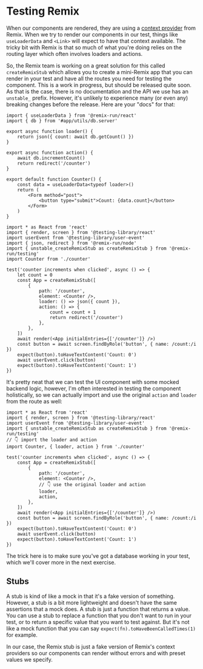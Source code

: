 # Testing Remix

When our components are rendered, they are using a
[context provider](https://react.dev/learn/passing-data-deeply-with-context)
from Remix. When we try to render our components in our test, things like
`useLoaderData` and `<Link>` will expect to have that context available. The
tricky bit with Remix is that so much of what you're doing relies on the routing
layer which often involves loaders and actions.

So, the Remix team is working on a great solution for this called
`createRemixStub` which allows you to create a mini-Remix app that you can
render in your test and have all the routes you need for testing the component.
This is a work in progress, but should be released quite soon. As that is the
case, there is no documentation and the API we use has an `unstable_` prefix.
However, it's unlikely to experience many (or even any) breaking changes before
the release. Here are your "docs" for that:

```tsx filename=app/routes/counter.test.tsx
import { useLoaderData } from '@remix-run/react'
import { db } from '#app/utils/db.server'

export async function loader() {
	return json({ count: await db.getCount() })
}

export async function action() {
	await db.incrementCount()
	return redirect('/counter')
}

export default function Counter() {
	const data = useLoaderData<typeof loader>()
	return (
		<Form method="post">
			<button type="submit">Count: {data.count}</button>
		</Form>
	)
}
```

```tsx filename=app/counter.test.tsx
import * as React from 'react'
import { render, screen } from '@testing-library/react'
import userEvent from '@testing-library/user-event'
import { json, redirect } from '@remix-run/node'
import { unstable_createRemixStub as createRemixStub } from '@remix-run/testing'
import Counter from './counter'

test('counter increments when clicked', async () => {
	let count = 0
	const App = createRemixStub([
		{
			path: '/counter',
			element: <Counter />,
			loader: () => json({ count }),
			action: () => {
				count = count + 1
				return redirect('/counter')
			},
		},
	])
	await render(<App initialEntries={['/counter']} />)
	const button = await screen.findByRole('button', { name: /count:/i })
	expect(button).toHaveTextContent('Count: 0')
	await userEvent.click(button)
	expect(button).toHaveTextContent('Count: 1')
})
```

It's pretty neat that we can test the UI component with some mocked backend
logic, however, I'm often interested in testing the component holistically, so
we can actually import and use the original `action` and `loader` from the route
as well:

```tsx filename=app/counter.test.tsx
import * as React from 'react'
import { render, screen } from '@testing-library/react'
import userEvent from '@testing-library/user-event'
import { unstable_createRemixStub as createRemixStub } from '@remix-run/testing'
// 👇 import the loader and action
import Counter, { loader, action } from './counter'

test('counter increments when clicked', async () => {
	const App = createRemixStub([
		{
			path: '/counter',
			element: <Counter />,
			// 👇 use the original loader and action
			loader,
			action,
		},
	])
	await render(<App initialEntries={['/counter']} />)
	const button = await screen.findByRole('button', { name: /count:/i })
	expect(button).toHaveTextContent('Count: 0')
	await userEvent.click(button)
	expect(button).toHaveTextContent('Count: 1')
})
```

The trick here is to make sure you've got a database working in your test, which
we'll cover more in the next exercise.

## Stubs

A stub is kind of like a mock in that it's a fake version of something. However,
a stub is a bit more lightweight and doesn't have the same assertions that a
mock does. A stub is just a function that returns a value. You can use a stub to
replace a function that you don't want to run in your test, or to return a
specific value that you want to test against. But it's not like a mock function
that you can say `expect(fn).toHaveBeenCalledTimes(1)` for example.

In our case, the Remix stub is just a fake version of Remix's context providers
so our components can render without errors and with preset values we specify.
